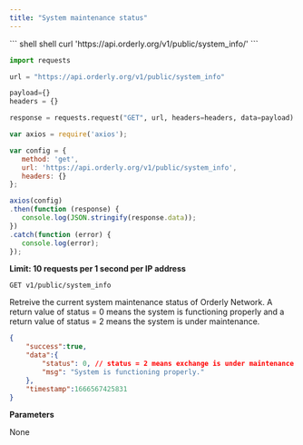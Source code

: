 ```yaml
---
title: "System maintenance status"
---
```


<RequestExample>
``` shell shell
curl 'https://api.orderly.org/v1/public/system_info/'
```

```python python
import requests

url = "https://api.orderly.org/v1/public/system_info"

payload={}
headers = {}

response = requests.request("GET", url, headers=headers, data=payload)
```

```javascript javascript
var axios = require('axios');

var config = {
   method: 'get',
   url: 'https://api.orderly.org/v1/public/system_info',
   headers: {}
};

axios(config)
.then(function (response) {
   console.log(JSON.stringify(response.data));
})
.catch(function (error) {
   console.log(error);
});

```
</RequestExample>

**Limit: 10 requests per 1 second per IP address**

`GET v1/public/system_info`

Retreive the current system maintenance status of Orderly Network. A return value of status = 0 means the system is functioning properly and a return value of status = 2 means the system is under maintenance.

<ResponseExample>

```json Response
{
    "success":true,
    "data":{
        "status": 0, // status = 2 means exchange is under maintenance
        "msg": "System is functioning properly."
    },
    "timestamp":1666567425831
}
```
</ResponseExample>

**Parameters**

None
